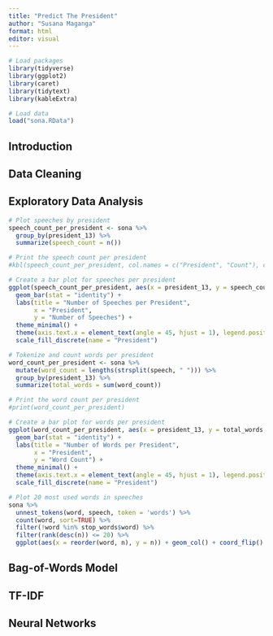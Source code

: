 ```yaml
---
title: "Predict The President"
author: "Susana Maganga"
format: html
editor: visual
---
```


```r
# Load packages
library(tidyverse)
library(ggplot2)
library(caret)
library(tidytext)
library(kableExtra)

# Load data
load("sona.RData")
```

## Introduction

## Data Cleaning

## Exploratory Data Analysis

```r
# Plot speeches by president
speech_count_per_president <- sona %>%
  group_by(president_13) %>%
  summarize(speech_count = n())

# Print the speech count per president
#kbl(speech_count_per_president, col.names = c("President", "Count"), caption = "Number of Speeches by President") %>% kable_styling(bootstrap_options = c("hover","striped"),latex_options = "HOLD_position")
```

```r
# Create a bar plot for speeches per president
ggplot(speech_count_per_president, aes(x = president_13, y = speech_count, fill = president_13)) +
  geom_bar(stat = "identity") +
  labs(title = "Number of Speeches per President",
       x = "President",
       y = "Number of Speeches") +
  theme_minimal() +
  theme(axis.text.x = element_text(angle = 45, hjust = 1), legend.position = "none") +
  scale_fill_discrete(name = "President")
```

```r
# Tokenize and count words per president
word_count_per_president <- sona %>%
  mutate(word_count = lengths(strsplit(speech, " "))) %>%
  group_by(president_13) %>%
  summarize(total_words = sum(word_count))

# Print the word count per president
#print(word_count_per_president)
```

```r
# Create a bar plot for words per president
ggplot(word_count_per_president, aes(x = president_13, y = total_words, fill = president_13)) +
  geom_bar(stat = "identity") +
  labs(title = "Number of Words per President",
       x = "President",
       y = "Word Count") +
  theme_minimal() +
  theme(axis.text.x = element_text(angle = 45, hjust = 1), legend.position = "none") +
  scale_fill_discrete(name = "President")
```

```r
# Plot 20 most used words in speeches
sona %>% 
  unnest_tokens(word, speech, token = 'words') %>%
  count(word, sort=TRUE) %>% 
  filter(!word %in% stop_words$word) %>% 
  filter(rank(desc(n)) <= 20) %>% 
  ggplot(aes(x = reorder(word, n), y = n)) + geom_col() + coord_flip() + xlab("") + ylab("Count") + labs(title="Top 20 Most Used Words")
```

## Bag-of-Words Model

## TF-IDF

## Neural Networks
